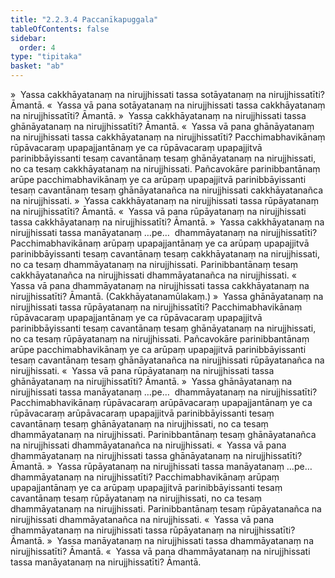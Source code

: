 ```yaml
---
title: "2.2.3.4 Paccanīkapuggala"
tableOfContents: false
sidebar:
  order: 4
type: "tipitaka"
basket: "ab"
---
```



<DynamicBreadcrumb />

<Division number="142">

<Paragraph number="1188">
»  Yassa cakkhāyatanaṃ na nirujjhissati tassa sotāyatanaṃ na nirujjhissatīti? Āmantā.
</Paragraph>

<Paragraph number="1189">
«  Yassa vā pana sotāyatanaṃ na nirujjhissati tassa cakkhāyatanaṃ na nirujjhissatīti? Āmantā.
</Paragraph>

<Paragraph number="1190">
»  Yassa cakkhāyatanaṃ na nirujjhissati tassa ghānāyatanaṃ na nirujjhissatīti? Āmantā.
</Paragraph>

<Paragraph number="1191">
«  Yassa vā pana ghānāyatanaṃ na nirujjhissati tassa cakkhāyatanaṃ na nirujjhissatīti?
</Paragraph>

<Paragraph number="1192">
Pacchimabhavikānaṃ rūpāvacaraṃ upapajjantānaṃ ye ca rūpāvacaraṃ upapajjitvā parinibbāyissanti tesaṃ cavantānaṃ tesaṃ ghānāyatanaṃ na nirujjhissati, no ca tesaṃ cakkhāyatanaṃ na nirujjhissati. Pañcavokāre parinibbantānaṃ arūpe pacchimabhavikānaṃ ye ca arūpaṃ upapajjitvā parinibbāyissanti tesaṃ cavantānaṃ tesaṃ ghānāyatanañca na nirujjhissati cakkhāyatanañca na nirujjhissati.
</Paragraph>

<Paragraph number="1193">
»  Yassa cakkhāyatanaṃ na nirujjhissati tassa rūpāyatanaṃ na nirujjhissatīti? Āmantā.
</Paragraph>

<Paragraph number="1194">
«  Yassa vā pana rūpāyatanaṃ na nirujjhissati tassa cakkhāyatanaṃ na nirujjhissatīti? Āmantā.
</Paragraph>

<Paragraph number="1195">
»  Yassa cakkhāyatanaṃ na nirujjhissati tassa manāyatanaṃ …pe…  dhammāyatanaṃ na nirujjhissatīti?
</Paragraph>

<Paragraph number="1196">
Pacchimabhavikānaṃ arūpaṃ upapajjantānaṃ ye ca arūpaṃ upapajjitvā parinibbāyissanti tesaṃ cavantānaṃ tesaṃ cakkhāyatanaṃ na nirujjhissati, no ca tesaṃ dhammāyatanaṃ na nirujjhissati. Parinibbantānaṃ tesaṃ cakkhāyatanañca na nirujjhissati dhammāyatanañca na nirujjhissati.
</Paragraph>

<Paragraph number="1197">
«  Yassa vā pana dhammāyatanaṃ na nirujjhissati tassa cakkhāyatanaṃ na nirujjhissatīti? Āmantā. (Cakkhāyatanamūlakaṃ.)
</Paragraph>

</Division>
<Division number="143">

<Paragraph number="1198">
»  Yassa ghānāyatanaṃ na nirujjhissati tassa rūpāyatanaṃ na nirujjhissatīti?
</Paragraph>

<Paragraph number="1199">
Pacchimabhavikānaṃ rūpāvacaraṃ upapajjantānaṃ ye ca rūpāvacaraṃ upapajjitvā parinibbāyissanti tesaṃ cavantānaṃ tesaṃ ghānāyatanaṃ na nirujjhissati, no ca tesaṃ rūpāyatanaṃ na nirujjhissati. Pañcavokāre parinibbantānaṃ arūpe pacchimabhavikānaṃ ye ca arūpaṃ upapajjitvā parinibbāyissanti tesaṃ cavantānaṃ tesaṃ ghānāyatanañca na nirujjhissati rūpāyatanañca na nirujjhissati.
</Paragraph>

<Paragraph number="1200">
«  Yassa vā pana rūpāyatanaṃ na nirujjhissati tassa ghānāyatanaṃ na nirujjhissatīti? Āmantā.
</Paragraph>

<Paragraph number="1201">
»  Yassa ghānāyatanaṃ na nirujjhissati tassa manāyatanaṃ …pe…  dhammāyatanaṃ na nirujjhissatīti?
</Paragraph>

<Paragraph number="1202">
Pacchimabhavikānaṃ rūpāvacaraṃ arūpāvacaraṃ upapajjantānaṃ ye ca rūpāvacaraṃ arūpāvacaraṃ upapajjitvā parinibbāyissanti tesaṃ cavantānaṃ tesaṃ ghānāyatanaṃ na nirujjhissati, no ca tesaṃ dhammāyatanaṃ na nirujjhissati. Parinibbantānaṃ tesaṃ ghānāyatanañca na nirujjhissati dhammāyatanañca na nirujjhissati.
</Paragraph>

<Paragraph number="1203">
«  Yassa vā pana dhammāyatanaṃ na nirujjhissati tassa ghānāyatanaṃ na nirujjhissatīti? Āmantā.
</Paragraph>

</Division>
<Division number="144">

<Paragraph number="1204">
»  Yassa rūpāyatanaṃ na nirujjhissati tassa manāyatanaṃ …pe…  dhammāyatanaṃ na nirujjhissatīti?
</Paragraph>

<Paragraph number="1205">
Pacchimabhavikānaṃ arūpaṃ upapajjantānaṃ ye ca arūpaṃ upapajjitvā parinibbāyissanti tesaṃ cavantānaṃ tesaṃ rūpāyatanaṃ na nirujjhissati, no ca tesaṃ dhammāyatanaṃ na nirujjhissati. Parinibbantānaṃ tesaṃ rūpāyatanañca na nirujjhissati dhammāyatanañca na nirujjhissati.
</Paragraph>

<Paragraph number="1206">
«  Yassa vā pana dhammāyatanaṃ na nirujjhissati tassa rūpāyatanaṃ na nirujjhissatīti? Āmantā.
</Paragraph>

</Division>
<Division number="145">

<Paragraph number="1207">
»  Yassa manāyatanaṃ na nirujjhissati tassa dhammāyatanaṃ na nirujjhissatīti? Āmantā.
</Paragraph>

<Paragraph number="1208">
«  Yassa vā pana dhammāyatanaṃ na nirujjhissati tassa manāyatanaṃ na nirujjhissatīti? Āmantā.
</Paragraph>
</Division>